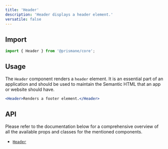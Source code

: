 ---
title: 'Header'
description: 'Header displays a header element.'
versatile: false
---

## Import

```js
import { Header } from '@prismane/core';
```

## Usage

The `Header` component renders a `header` element. It is an essential part of an application and should be used to maintain the Semantic HTML that an app or website should have.

```jsx
<Header>Renders a footer element.</Header>
```

## API

Please refer to the documentation below for a comprehensive overview of all the available props and classes for the mentioned components.

- [`Header`](/docs/components-api/header-api)
